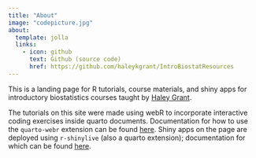 ```yaml
---
title: "About"
image: "codepicture.jpg"
about:
  template: jolla
  links:
    - icon: github
      text: Github (source code)
      href: https://github.com/haleykgrant/IntroBiostatResources
---
```


This is a landing page for R tutorials, course materials, and shiny apps for introductory biostatistics courses taught by [Haley Grant](https://www.sph.pitt.edu/directory/haley-grant).

The tutorials on this site were made using webR to incorporate interactive coding exercises inside quarto documents. Documentation for how to use the `quarto-webr` extension can be found [here](https://quarto-webr.thecoatlessprofessor.com/). Shiny apps on the page are deployed using `r-shinylive` (also a quarto extension); documentation for which can be found [here](https://github.com/coatless-quarto/r-shinylive-demo).
